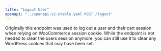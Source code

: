 ```yaml
---
title: "Logout User"
openapi: "../openapi-v2-stable.yaml POST /logout"
---
```


<Info>
    Originally this endpoint was used to log out a user and their cart session when relying on WooCommerce session cookie. While the endpoint is not needed to clear the users session anymore, you can still use it to clear any WordPress cookies that may have been set.
</Info>
